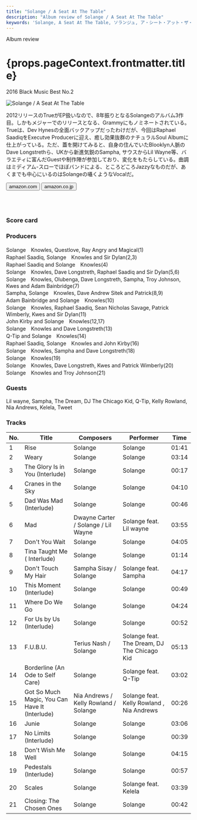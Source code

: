 ```yaml
---
title: "Solange / A Seat At The Table"
description: "Album review of Solange / A Seat At The Table"
keywords: 'Solange, A Seat At The Table, ソランジュ, ア・シート・アット・ザ・テーブル'
---
```





<p className="largeP">Album review</p>
<h1 className="h1--no--margin">{props.pageContext.frontmatter.title}</h1>
<p className="largeP"><Link to="/best50/2016/">2016 Black Music Best No.2</Link></p>

<Row  className="image-card-group">
	<Column colMd={"3"} colLg={"4"} noGutterMdLeft="">
       <ImageCard>

![Solange / A Seat At The Table](../../images/cd/solange3L.jpg) 

</ImageCard>
	</Column>
	<Column colMd={"4"} colLg={"8"} noGutterMdLeft="">
	<p>
	2012リリースのTrueがEP扱いなので、8年振りとなるSolangeのアルバム3作目。しかもメジャーでのリリースとなる、Grammyにもノミネートされている。Trueは、Dev Hynesの全面バックアップだったわけだが、今回はRaphael SaadiqをExecutve Producerに迎え、癒し効果抜群のナチュラルSoul Albumに仕上がっている。ただ、蓋を開けてみると、自身の住んでいたBlooklyn人脈のDave Longstrethら、UKから新進気鋭のSampha, サウスからLil Wayne等、バラエティに富んだGuestや制作陣が参加しており、変化をもたらしている。曲調はミディアム-スローでほぼバンドによる、ところどころJazzyなものだが、あくまでも中心にいるのはSolangeの囁くようなVocalだ。
	</p>
	<div>
	  <Button className="button-right-mergin"  href="https://amzn.to/31wTAhL" kind="primary" size="small" renderIcon={ArrowUpRight24}>
      amazon.com
    </Button>
    <Button className="button-right-mergin"  href="https://amzn.to/31ytCu9" kind="secondary" size="small" renderIcon={ArrowUpRight24}>
      amazon.co.jp
    </Button>
	</div>
	<a href="https://geo.music.apple.com/jp/album/a-seat-at-the-table/1159507212?mt=1&app=music&ls=1&at=11lcug" style="display:inline-block;overflow:hidden;background:url(https://linkmaker.itunes.apple.com/ja-jp/lockup.svg?releaseDate=2016-09-30&kind=album&bubble=apple_music&style=mono-black) no-repeat;width:180px;height:45px;"></a>
	<a href="https://geo.music.apple.com/jp/album/a-seat-at-the-table/1159507212?app=itunes&at=11lcug" style="display:inline-block;overflow:hidden;background:url(https://linkmaker.itunes.apple.com/ja-jp/badge-lrg.svg?releaseDate=2016-09-30T00:00:00Z&kind=album&bubble=itunes_music) no-repeat;width:140px;height:45px;"></a>
	</Column>
</Row>
<Row >
	<Column colMd={"4"} colLg={"4"} noGutterMdLeft="">
<div>
    <h3>Score card</h3>
	<SliderJS1 value="5" />
    <SliderJS2 value="2" />
	<SliderJS3 value="1" />
    <SliderJS4 value="9" />
</div>
</Column>
<Column colMd={"8"} colLg={"8"} noGutterMdLeft="">
<div>
<h3>Producers</h3>
<p>
Solange　Knowles, Questlove, Ray Angry and Magical(1)
<br/>Raphael Saadiq, Solange　Knowles and Sir Dylan(2,3)
<br/>Raphael Saadiq and Solange　Knowles(4)
<br/>Solange　Knowles, Dave Longstreth, Raphael Saadiq and Sir Dylan(5,6)
<br/>Solange　Knowles, Olubenga, Dave Longstreth, Sampha, Troy Johnson, Kwes and Adam Bainbridge(7)
<br/>Sampha, Solange　Knowles, Dave Andrew Sitek and Patrick(8,9)
<br/>Adam Bainbridge and Solange　Knowles(10)
<br/>Solange　Knowles, Raphael Saadiq, Sean Nicholas Savage, Patrick Wimberly, Kwes and Sir Dylan(11)
<br/>John Kirby and Solange　Knowles(12,17)
<br/>Solange　Knowles and Dave Longstreth(13)
<br/>Q-Tip and Solange　Knowles(14)
<br/>Raphael Saadiq, Solange　Knowles and John Kirby(16)
<br/>Solange　Knowles, Sampha and Dave Longstreth(18)
<br/>Solange　Knowles(19)
<br/>Solange　Knowles, Dave Longstreth, Kwes and Patrick Wimberly(20)
<br/>Solange　Knowles and Troy Johnson(21)
</p>
<h3>Guests</h3>
<p>
Lil wayne, Sampha, The Dream, DJ The Chicago Kid, Q-Tip, Kelly Rowland, Nia Andrews, Kelela, Tweet
</p>
</div>
</Column>
</Row>

<h3>Tracks</h3>

| No. |	 Title                                         |	 Composers                         |	 Performer                               | Time	 |
| --- |	---------------------------------------------- | ------------------------------------- | ------------------------------------------- | ----- |
| 1	  |	Rise                                           | Solange                               | Solange                                     | 01:41 |
| 2	  |	Weary                                          | Solange                               | Solange                                     | 03:14 |
| 3	  |	The Glory Is in You (Interlude)                | Solange                               | Solange                                     | 00:17 |
| 4	  |	Cranes in the Sky                              | Solange                               | Solange                                     | 04:10 |
| 5	  |	Dad Was Mad (Interlude)                        | Solange                               | Solange                                     | 00:46 |
| 6	  |	Mad                                            | Dwayne Carter / Solange / Lil Wayne   | Solange feat. Lil wayne                     | 03:55 |
| 7	  |	Don't You Wait                                 | Solange                               | Solange                                     | 04:05 |
| 8	  |	Tina Taught Me ( Interlude)                    | Solange                               | Solange                                     | 01:14 |
| 9	  |	Don't Touch My Hair                            | Sampha Sisay / Solange                | Solange feat. Sampha                        | 04:17 |
| 10  |	This Moment (Interlude)                        | Solange                               | Solange                                     | 00:49 |
| 11  |	Where Do We Go                                 | Solange                               | Solange                                     | 04:24 |
| 12  |	For Us by Us (Interlude)                       | Solange                               | Solange                                     | 00:52 |
| 13  |	F.U.B.U.                                       | Terius Nash / Solange                 | Solange feat. The Dream, DJ The Chicago Kid | 05:13 |
| 14  |	Borderline (An Ode to Self Care)               | Solange                               | Solange feat. Q-Tip                         | 03:02 |
| 15  |	Got So Much Magic, You Can Have It (Interlude) | Nia Andrews / Kelly Rowland / Solange | Solange feat. Kelly Rowland , Nia Andrews   | 00:26 |
| 16  |	Junie                                          | Solange                               | Solange                                     | 03:06 |
| 17  |	No Limits (Interlude)                          | Solange                               | Solange                                     | 00:39 |
| 18  |	Don't Wish Me Well                             | Solange                               | Solange                                     | 04:15 |
| 19  |	Pedestals (Interlude)                          | Solange                               | Solange                                     | 00:57 |
| 20  |	Scales                                         | Solange                               | Solange feat. Kelela                        | 03:39 |
| 21  |	Closing: The Chosen Ones                       | Solange                               | Solange                                     | 00:42 |

<Row>
<Column colMd={3} colLg={3} noGutterMdLeft>
<Review1 />
</Column>
</Row>